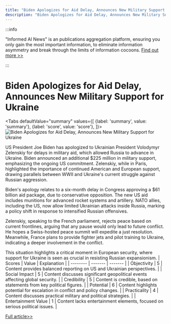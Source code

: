 ```yaml
---
title: "Biden Apologizes for Aid Delay, Announces New Military Support for Ukraine"
description: "Biden Apologizes for Aid Delay, Announces New Military Support for Ukraine"
---
```



:::info

"Informed AI News" is an publications aggregation platform, ensuring you only gain the most important information, to eliminate information asymmetry and break through the limits of information cocoons.  [Find out more >>](/)

:::

# Biden Apologizes for Aid Delay, Announces New Military Support for Ukraine


<Tabs
	defaultValue="summary"
	values={[
	{label: 'summary', value: 'summary'},
	{label: 'score', value: 'score'},
]}>
<TabItem value="summary">
<img
  src="https://image.informedainews.com/2024/06/Pol-SB1-1717829346-0.jpg"
  alt="Biden Apologizes for Aid Delay, Announces New Military Support for Ukraine"
/>



US President Joe Biden has apologized to Ukrainian President Volodymyr Zelenskiy for delays in military aid, which allowed Russia to advance in Ukraine. Biden announced an additional $225 million in military support, emphasizing the ongoing US commitment. Zelenskiy, while in Paris, highlighted the importance of continued American and European support, drawing parallels between WWII and Ukraine's current struggle against Russian aggression.

Biden's apology relates to a six-month delay in Congress approving a $61 billion aid package, due to conservative opposition. The new US aid includes munitions for advanced rocket systems and artillery. NATO allies, including the US, now allow limited Ukrainian attacks inside Russia, marking a policy shift in response to intensified Russian offensives.

Zelenskiy, speaking to the French parliament, rejects peace based on current frontlines, arguing that any pause would only lead to future conflict. He hopes a Swiss-hosted peace summit will expedite a just resolution. Meanwhile, France plans to provide fighter jets and pilot training to Ukraine, indicating a deeper involvement in the conflict.

This situation highlights a critical moment in European security, where support for Ukraine is seen as crucial in resisting Russian expansionism.
</TabItem>
<TabItem value="score">
	| Scores     | Value   | Explanation |
	| -------- | ------- | ------- |
	| Objectivity  | 5    | Content provides balanced reporting on US and Ukrainian perspectives.    |
	| Social Impact | 5     | Content discusses significant geopolitical events affecting global security.    |
	| Credibility    | 5    | Content is credible, based on statements from key political figures.    |
	| Potential    | 6    | Content highlights potential for escalation in conflict and policy changes.    |
	| Practicality    | 4    | Content discusses practical military and political strategies.    |
	| Entertainment Value    | 1    | Content lacks entertainment elements, focused on serious political issues.    |
</TabItem>
</Tabs>

[Full article>>](https://www.theguardian.com/world/article/2024/jun/07/joe-biden-apologises-zelenskiy-delay-us-military-support)
